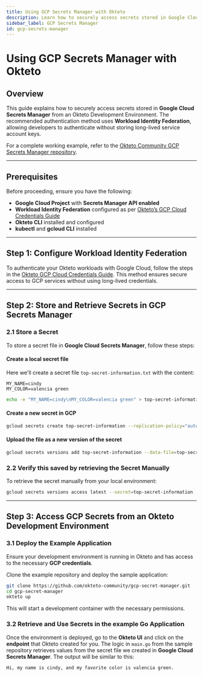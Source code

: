 ```yaml
---
title: Using GCP Secrets Manager with Okteto
description: Learn how to securely access secrets stored in Google Cloud Secrets Manager from an Okteto Development Environment
sidebar_label: GCP Secrets Manager
id: gcp-secrets-manager
---
```


# Using GCP Secrets Manager with Okteto

## Overview
This guide explains how to securely access secrets stored in **Google Cloud Secrets Manager** from an Okteto Development Environment. The recommended authentication method uses **Workload Identity Federation**, allowing developers to authenticate without storing long-lived service account keys.

For a complete working example, refer to the [Okteto Community GCP Secrets Manager repository](https://github.com/okteto-community/gcp-secret-manager).

---

## Prerequisites
Before proceeding, ensure you have the following:

- **Google Cloud Project** with **Secrets Manager API enabled**
- **Workload Identity Federation** configured as per [Okteto’s GCP Cloud Credentials Guide](admin/cloud-credentials/gcp.mdx)
- **Okteto CLI** installed and configured
- **kubectl** and **gcloud CLI** installed

---

## Step 1: Configure Workload Identity Federation
To authenticate your Okteto workloads with Google Cloud, follow the steps in the [Okteto GCP Cloud Credentials Guide](admin/cloud-credentials/gcp.mdx). This method ensures secure access to GCP services without using long-lived credentials.

---

## Step 2: Store and Retrieve Secrets in GCP Secrets Manager
### 2.1 Store a Secret
To store a secret file in **Google Cloud Secrets Manager**, follow these steps:

#### **Create a local secret file**
Here we'll create a secret file `top-secret-information.txt` with the content:
```
MY_NAME=cindy
MY_COLOR=valencia green
```
```sh
echo -e "MY_NAME=cindy\nMY_COLOR=valencia green" > top-secret-information.txt
```

#### **Create a new secret in GCP**
```sh
gcloud secrets create top-secret-information --replication-policy="automatic"
```

#### **Upload the file as a new version of the secret**
```sh
gcloud secrets versions add top-secret-information --data-file=top-secret-information.txt
```

### 2.2 Verify this saved by retrieving the Secret Manually
To retrieve the secret manually from your local environment:

```sh
gcloud secrets versions access latest --secret=top-secret-information
```

---

## Step 3: Access GCP Secrets from an Okteto Development Environment
### 3.1 Deploy the Example Application
Ensure your development environment is running in Okteto and has access to the necessary **GCP credentials**.

Clone the example repository and deploy the sample application:

```sh
git clone https://github.com/okteto-community/gcp-secret-manager.git
cd gcp-secret-manager
okteto up
```

This will start a development container with the necessary permissions.

### 3.2 Retrieve and Use Secrets in the example Go Application
Once the environment is deployed, go to the **Okteto UI** and click on the **endpoint** that Okteto created for you. The logic in `main.go` from the sample repository retrieves values from the secret file we created in **Google Cloud Secrets Manager**. The output will be similar to this:

```
Hi, my name is cindy, and my favorite color is valencia green.
```